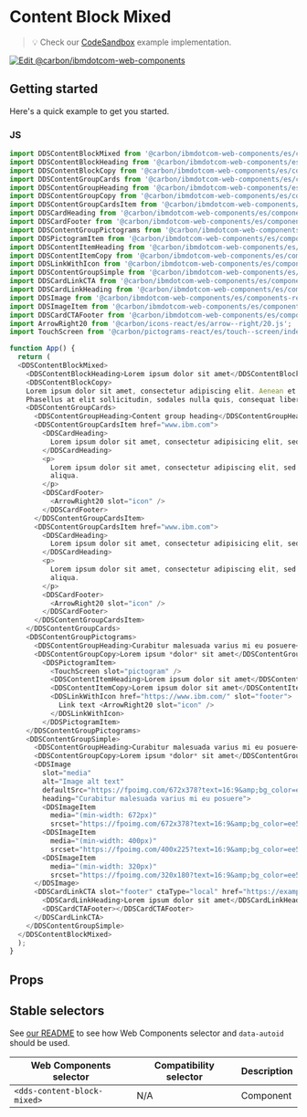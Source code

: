 
# Content Block Mixed

> 💡 Check our
> [CodeSandbox](https://githubbox.com/carbon-design-system/carbon-for-ibm-dotcom/tree/v1/packages/web-components/examples/codesandbox/components-react/content-block-mixed)
> example implementation.

[![Edit @carbon/ibmdotcom-web-components](https://codesandbox.io/static/img/play-codesandbox.svg)](https://githubbox.com/carbon-design-system/carbon-for-ibm-dotcom/tree/v1/packages/web-components/examples/codesandbox/components-react/content-block-mixed)

## Getting started

Here's a quick example to get you started.

### JS

```javascript
import DDSContentBlockMixed from '@carbon/ibmdotcom-web-components/es/components-react/content-block-mixed/content-block-mixed.js';
import DDSContentBlockHeading from '@carbon/ibmdotcom-web-components/es/components-react/content-block/content-block-heading.js';
import DDSContentBlockCopy from '@carbon/ibmdotcom-web-components/es/components-react/content-block/content-block-copy.js';
import DDSContentGroupCards from '@carbon/ibmdotcom-web-components/es/components-react/content-group-cards/content-group-cards';
import DDSContentGroupHeading from '@carbon/ibmdotcom-web-components/es/components-react/content-group/content-group-heading';
import DDSContentGroupCopy from '@carbon/ibmdotcom-web-components/es/components-react/content-group/content-group-copy';
import DDSContentGroupCardsItem from '@carbon/ibmdotcom-web-components/es/components-react/content-group-cards/content-group-cards-item';
import DDSCardHeading from '@carbon/ibmdotcom-web-components/es/components-react/card/card-heading';
import DDSCardFooter from '@carbon/ibmdotcom-web-components/es/components-react/card/card-footer';
import DDSContentGroupPictograms from '@carbon/ibmdotcom-web-components/es/components-react/content-group-pictograms/content-group-pictograms';
import DDSPictogramItem from '@carbon/ibmdotcom-web-components/es/components-react/pictogram-item/pictogram-item';
import DDSContentItemHeading from '@carbon/ibmdotcom-web-components/es/components-react/content-item/content-item-heading';
import DDSContentItemCopy from '@carbon/ibmdotcom-web-components/es/components-react/content-item/content-item-copy';
import DDSLinkWithIcon from '@carbon/ibmdotcom-web-components/es/components-react/link-with-icon/link-with-icon';
import DDSContentGroupSimple from '@carbon/ibmdotcom-web-components/es/components-react/content-group-simple/content-group-simple';
import DDSCardLinkCTA from '@carbon/ibmdotcom-web-components/es/components-react/cta/card-link-cta';
import DDSCardLinkHeading from '@carbon/ibmdotcom-web-components/es/components-react/card-link/card-link-heading';
import DDSImage from '@carbon/ibmdotcom-web-components/es/components-react/image/image';
import DDSImageItem from '@carbon/ibmdotcom-web-components/es/components-react/image/image-item';
import DDSCardCTAFooter from '@carbon/ibmdotcom-web-components/es/components-react/cta/card-cta-footer';
import ArrowRight20 from '@carbon/icons-react/es/arrow--right/20.js';
import TouchScreen from '@carbon/pictograms-react/es/touch--screen/index.js';

function App() {
  return (
  <DDSContentBlockMixed>
    <DDSContentBlockHeading>Lorem ipsum dolor sit amet</DDSContentBlockHeading>
    <DDSContentBlockCopy>
    Lorem ipsum dolor sit amet, consectetur adipiscing elit. Aenean et ultricies est. Mauris iaculis eget dolor nec hendrerit.
    Phasellus at elit sollicitudin, sodales nulla quis, consequat libero.</DDSContentBlockCopy>
    <DDSContentGroupCards>
      <DDSContentGroupHeading>Content group heading</DDSContentGroupHeading>
      <DDSContentGroupCardsItem href="www.ibm.com">
        <DDSCardHeading>
          Lorem ipsum dolor sit amet, consectetur adipisicing elit, sed do eiusmod tempor incididunt
        </DDSCardHeading>
        <p>
          Lorem ipsum dolor sit amet, consectetur adipiscing elit, sed do eiusmod tempor incididunt ut labore et dolore magna
          aliqua.
        </p>
        <DDSCardFooter>
          <ArrowRight20 slot="icon" />
        </DDSCardFooter>
      </DDSContentGroupCardsItem>
      <DDSContentGroupCardsItem href="www.ibm.com">
        <DDSCardHeading>
          Lorem ipsum dolor sit amet, consectetur adipisicing elit, sed do eiusmod tempor incididunt
        </DDSCardHeading>
        <p>
          Lorem ipsum dolor sit amet, consectetur adipiscing elit, sed do eiusmod tempor incididunt ut labore et dolore magna
          aliqua.
        </p>
        <DDSCardFooter>
          <ArrowRight20 slot="icon" />
        </DDSCardFooter>
      </DDSContentGroupCardsItem>
    </DDSContentGroupCards>
    <DDSContentGroupPictograms>
      <DDSContentGroupHeading>Curabitur malesuada varius mi eu posuere</DDSContentGroupHeading>
      <DDSContentGroupCopy>Lorem ipsum *dolor* sit amet</DDSContentGroupCopy>
        <DDSPictogramItem>
          <TouchScreen slot="pictogram" />
          <DDSContentItemHeading>Lorem ipsum dolor sit amet</DDSContentItemHeading>
          <DDSContentItemCopy>Lorem ipsum dolor sit amet</DDSContentItemCopy>
          <DDSLinkWithIcon href="https://www.ibm.com/" slot="footer">
            Link text <ArrowRight20 slot="icon" />
          </DDSLinkWithIcon>
        </DDSPictogramItem>
    </DDSContentGroupPictograms>
    <DDSContentGroupSimple>
      <DDSContentGroupHeading>Curabitur malesuada varius mi eu posuere</DDSContentGroupHeading>
      <DDSContentGroupCopy>Lorem ipsum *dolor* sit amet</DDSContentGroupCopy>
      <DDSImage
        slot="media"
        alt="Image alt text"
        defaultSrc="https://fpoimg.com/672x378?text=16:9&amp;bg_color=ee5396&amp;text_color=161616"
        heading="Curabitur malesuada varius mi eu posuere">
        <DDSImageItem
          media="(min-width: 672px)"
          srcset="https://fpoimg.com/672x378?text=16:9&amp;bg_color=ee5396&amp;text_color=161616"/>
        <DDSImageItem
          media="(min-width: 400px)"
          srcset="https://fpoimg.com/400x225?text=16:9&amp;bg_color=ee5396&amp;text_color=161616"/>
        <DDSImageItem
          media="(min-width: 320px)"
          srcset="https://fpoimg.com/320x180?text=16:9&amp;bg_color=ee5396&amp;text_color=161616"/>
      </DDSImage>
      <DDSCardLinkCTA slot="footer" ctaType="local" href="https://example.com">
        <DDSCardLinkHeading>Lorem ipsum dolor sit amet</DDSCardLinkHeading>
        <DDSCardCTAFooter></DDSCardCTAFooter>
      </DDSCardLinkCTA>
    </DDSContentGroupSimple>
  </DDSContentBlockMixed>
  );
}
```

## Props

<Props of={PropTypesRef} />

## Stable selectors

See [our README](https://github.com/carbon-design-system/carbon-for-ibm-dotcom/tree/main/packages/web-components#stable-selectors-for-analytics-and-integratione2e-testing-in-web-components) to see how Web Components selector and `data-autoid` should be used.

| Web Components selector | Compatibility selector | Description |
| ----------------------- | ---------------------- | ----------- |
| `<dds-content-block-mixed>`        | N/A                    | Component   |

<Description markdown={contributing} />
